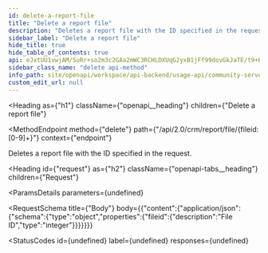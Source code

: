 ```yaml
---
id: delete-a-report-file
title: "Delete a report file"
description: "Deletes a report file with the ID specified in the request."
sidebar_label: "Delete a report file"
hide_title: true
hide_table_of_contents: true
api: eJxtUU1vwjAM/SuRr+so2m3c2GAa2mWC3RCHLDXUqG2yxB1jFf99dovGkJaTE/t9+KUDtrsEkzW4WOdLDD5ygk0GCV0biY/S6mDacukjfVsm3zyjLTAqJEoFGRxkDmFzElSByUUKOgYTmGGFjMlYE3tis6UKzYG4NFyiWcxMCuhoS1gYavq3iB8tJh4J7bl88IWY6MD5hrFhLW0IFbneTL5PKtVBciXWVis+BhRx/75Hx8ITog8YmTBpVy1QodW11ye1tpjJ/BlPIreTPU/9yaBGyUCAgtOtlNhyKffcBsrvRuNcExwWzVUl7watyXp8e7+5OcEl1JWaHfz8G+3vEkL9gkdBknosh3YGja21e4UFNalpLC+5zb9sHSr8u/f4pGRb34sQaxMefV23jfgyK4yfGM1yvnoz09eFSMk1DQlVVv6SReYH3FPEOg==
sidebar_class_name: "delete api-method"
info_path: site/openapi/workspace/api-backend/usage-api/community-server-rest-api
custom_edit_url: null
---
```



<Heading
  as={"h1"}
  className={"openapi__heading"}
  children={"Delete a report file"}
>
</Heading>

<MethodEndpoint
  method={"delete"}
  path={"/api/2.0/crm/report/file/{fileid:[0-9]+}"}
  context={"endpoint"}
>
  
</MethodEndpoint>



Deletes a report file with the ID specified in the request.

<Heading
  id={"request"}
  as={"h2"}
  className={"openapi-tabs__heading"}
  children={"Request"}
>
</Heading>

<ParamsDetails
  parameters={undefined}
>
  
</ParamsDetails>

<RequestSchema
  title={"Body"}
  body={{"content":{"application/json":{"schema":{"type":"object","properties":{"fileid":{"description":"File ID","type":"integer"}}}}}}}
>
  
</RequestSchema>

<StatusCodes
  id={undefined}
  label={undefined}
  responses={undefined}
>
  
</StatusCodes>


      